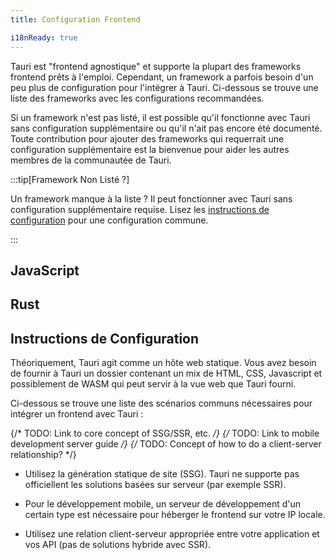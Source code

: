 ```yaml
---
title: Configuration Frontend

i18nReady: true
---
```



Tauri est "frontend agnostique" et supporte la plupart des frameworks frontend prêts à l'emploi. Cependant, un framework a parfois besoin d'un peu plus de configuration pour l'intégrer à Tauri. Ci-dessous se trouve une liste des frameworks avec les configurations recommandées.

Si un framework n'est pas listé, il est possible qu'il fonctionne avec Tauri sans configuration supplémentaire ou qu'il n'ait pas encore été documenté. Toute contribution pour ajouter des frameworks qui requerrait une configuration supplémentaire est la bienvenue pour aider les autres membres de la communautée de Tauri.

:::tip[Framework Non Listé ?]

Un framework manque à la liste ? Il peut fonctionner avec Tauri sans configuration supplémentaire requise. Lisez les [instructions de configuration](#instructions-de-configuration) pour une configuration commune.

:::

## JavaScript

<CardGrid>
  <LinkCard title="Next.js" href="/fr/start/frontend/nextjs/" />
  <LinkCard title="Nuxt" href="/fr/start/frontend/nuxt/" />
  <LinkCard title="Qwik" href="/fr/start/frontend/qwik/" />
  <LinkCard title="Svelte" href="/fr/start/frontend/sveltekit/" />
  <LinkCard title="Vite" href="/fr/start/frontend/vite/" />
  <LinkCard title="Webpack" href="/fr/start/frontend/webpack/" />
</CardGrid>

## Rust

<CardGrid>
  <LinkCard title="Leptos" href="/fr/start/frontend/leptos/" />
  <LinkCard title="Sycamore" href="/fr/start/frontend/sycamore/" />
  <LinkCard title="Trunk" href="/fr/start/frontend/trunk/" />
  <LinkCard title="Yew" href="/fr/start/frontend/yew/" />
</CardGrid>

## Instructions de Configuration

Théoriquement, Tauri agit comme un hôte web statique. Vous avez besoin de fournir à Tauri un dossier contenant un mix de HTML, CSS, Javascript et possiblement de WASM qui peut servir à la vue web que Tauri fourni.

Ci-dessous se trouve une liste des scénarios communs nécessaires pour intégrer un frontend avec Tauri :

{/* TODO: Link to core concept of SSG/SSR, etc. */}
{/* TODO: Link to mobile development server guide */}
{/* TODO: Concept of how to do a client-server relationship? */}

- Utilisez la génération statique de site (SSG). Tauri ne supporte pas officiellent les solutions basées sur serveur (par exemple SSR).
- Pour le développement mobile, un serveur de développement d'un certain type est nécessaire pour héberger le frontend sur votre IP locale.

- Utilisez une relation client-serveur appropriée entre votre application et vos API (pas de solutions hybride avec SSR).
